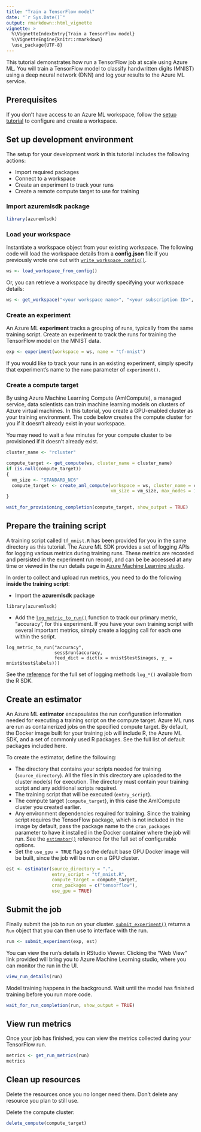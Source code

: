 ```yaml
---
title: "Train a TensorFlow model"
date: "`r Sys.Date()`"
output: rmarkdown::html_vignette
vignette: >
  %\VignetteIndexEntry{Train a TensorFlow model}
  %\VignetteEngine{knitr::rmarkdown}
  \use_package{UTF-8}
---
```


This tutorial demonstrates how run a TensorFlow job at scale using Azure ML. You will train a TensorFlow model to classify handwritten digits (MNIST) using a deep neural network (DNN) and log your results to the Azure ML service.

## Prerequisites
If you don’t have access to an Azure ML workspace, follow the [setup tutorial](https://azure.github.io/azureml-sdk-for-r/articles/configuration.html) to configure and create a workspace.

## Set up development environment
The setup for your development work in this tutorial includes the following actions:

* Import required packages
* Connect to a workspace
* Create an experiment to track your runs
* Create a remote compute target to use for training

### Import **azuremlsdk** package
```r
library(azuremlsdk)
```

### Load your workspace
Instantiate a workspace object from your existing workspace. The following code will load the workspace details from a **config.json** file if you previously wrote one out with [`write_workspace_config()`](https://azure.github.io/azureml-sdk-for-r/reference/write_workspace_config.html).
```r
ws <- load_workspace_from_config()
```

Or, you can retrieve a workspace by directly specifying your workspace details:
```r
ws <- get_workspace("<your workspace name>", "<your subscription ID>", "<your resource group>")
```

### Create an experiment
An Azure ML **experiment** tracks a grouping of runs, typically from the same training script. Create an experiment to track the runs for training the TensorFlow model on the MNIST data.

```r
exp <- experiment(workspace = ws, name = "tf-mnist")
```

If you would like to track your runs in an existing experiment, simply specify that experiment's name to the `name` parameter of `experiment()`.

### Create a compute target
By using Azure Machine Learning Compute (AmlCompute), a managed service, data scientists can train machine learning models on clusters of Azure virtual machines. In this tutorial, you create a GPU-enabled cluster as your training environment. The code below creates the compute cluster for you if it doesn't already exist in your workspace.

You may need to wait a few minutes for your compute cluster to be provisioned if it doesn't already exist.

```r
cluster_name <- "rcluster"

compute_target <- get_compute(ws, cluster_name = cluster_name)
if (is.null(compute_target))
{
  vm_size <- "STANDARD_NC6"
  compute_target <- create_aml_compute(workspace = ws, cluster_name = cluster_name,
                                       vm_size = vm_size, max_nodes = 1)
}

wait_for_provisioning_completion(compute_target, show_output = TRUE)
```

## Prepare the training script

A training script called `tf_mnist.R` has been provided for you in the same directory as this tutorial. The Azure ML SDK provides a set of logging APIs for logging various metrics during training runs. These metrics are recorded and persisted in the experiment run record, and can be be accessed at any time or viewed in the run details page in [Azure Machine Learning studio](http://ml.azure.com/).

In order to collect and upload run metrics, you need to do the following **inside the training script**:

* Import the **azuremlsdk** package
```
library(azuremlsdk)
```

* Add the [`log_metric_to_run()`](https://azure.github.io/azureml-sdk-for-r/reference/log_metric_to_run.html) function to track our primary metric,  "accuracy", for this experiment. If you have your own training script with several important metrics, simply create a logging call for each one within the script.
```
log_metric_to_run("accuracy",
                  sess$run(accuracy,
                  feed_dict = dict(x = mnist$test$images, y_ = mnist$test$labels)))
```

See the [reference](https://azure.github.io/azureml-sdk-for-r/reference/index.html#section-training-experimentation) for the full set of logging methods `log_*()` available from the R SDK.

## Create an estimator

An Azure ML **estimator** encapsulates the run configuration information needed for executing a training script on the compute target. Azure ML runs are run as containerized jobs on the specified compute target. By default, the Docker image built for your training job will include R, the Azure ML SDK, and a set of commonly used R packages. See the full list of default packages included here.

To create the estimator, define the following:

* The directory that contains your scripts needed for training (`source_directory`). All the files in this directory are uploaded to the cluster node(s) for execution. The directory must contain your training script and any additional scripts required.
* The training script that will be executed (`entry_script`).
* The compute target (`compute_target`), in this case the AmlCompute cluster you created earlier.
* Any environment dependencies required for training. Since the training script requires the TensorFlow package, which is not included in the image by default, pass the package name to the `cran_packages` parameter to have it installed in the Docker container where the job will run. See the [`estimator()`](https://azure.github.io/azureml-sdk-for-r/reference/estimator.html) reference for the full set of configurable options.
* Set the `use_gpu = TRUE` flag so the default base GPU Docker image will be built, since the job will be run on a GPU cluster.

```r
est <- estimator(source_directory = ".",
                 entry_script = "tf_mnist.R",
                 compute_target = compute_target,
                 cran_packages = c("tensorflow"),
                 use_gpu = TRUE)
```

## Submit the job

Finally submit the job to run on your cluster. [`submit_experiment()`](https://azure.github.io/azureml-sdk-for-r/reference/submit_experiment.html) returns a `Run` object that you can then use to interface with the run.

```r
run <- submit_experiment(exp, est)
```

You can view the run’s details in RStudio Viewer. Clicking the “Web View” link provided will bring you to Azure Machine Learning studio, where you can monitor the run in the UI.

```r
view_run_details(run)
```

Model training happens in the background. Wait until the model has finished training before you run more code.

```r
wait_for_run_completion(run, show_output = TRUE)
```

## View run metrics
Once your job has finished, you can view the metrics collected during your TensorFlow run.

```r
metrics <- get_run_metrics(run)
metrics
```

## Clean up resources
Delete the resources once you no longer need them. Don't delete any resource you plan to still use. 

Delete the compute cluster:
```r
delete_compute(compute_target)
```
